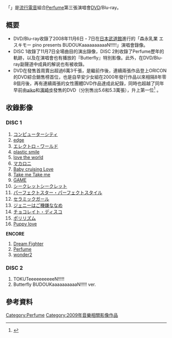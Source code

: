 {{Infobox album
| name           = {{lang|ja|[[Perfume_『BUDOUKaaaaaaaaaaN!!!!!』|Perfume 『BUDOUKaaaaaaaaaaN!!!!!』]]}}
| type           = live
| artist         = [[Perfume_(日本音樂團體)|Perfume]]
| cover          = Perfume_武道馆LIVE_DVD及Blu-ray封面.jpg
| released       = *DVD
:2009年4月22日
*Blu-ray
:2013年8月14日
| recorded       = 2008年11月6日・11月7日<br />[[日本武道館|日本武道館]] 
| genre          = [[流行電音|流行電音]]
| length         = 
| label          = [[Tokuma_Japan_Communications|Tokuma Japan Communications]]
| producer       = 
| chart_position = 
| certification  = 
| prev_title     = {{lang|ja|[[Perfume_First_Tour_『GAME』|Perfume First Tour 『GAME』]]}}
| prev_year      = 2008
| next_title     = [[Perfume_in_Happyで気になるシャンデリアハウス|Perfume in Happyで気になるシャンデリアハウス]]
| next_year      = 2009
}}
「'''{{lang|ja|[[Perfume_『BUDOUKaaaaaaaaaaN!!!!!』|Perfume 『BUDOUKaaaaaaaaaaN!!!!!』]]}}'''」是[[流行電音|流行電音]]組合[[Perfume_(日本音樂團體)|Perfume]]第三張演唱會[[DVD|DVD]]/Blu-ray。

== 概要 ==
* DVD/Blu-ray收錄了2008年11月6日・7日在[[日本武道館|日本武道館]]進行的「森永乳業 エスキモー pino presents BUDOUKaaaaaaaaaaN!!!!!」演唱會錄像。
* DISC 1收錄了11月7日全場曲目的演出錄像，DISC 2則收錄了Perfume歷年的軌跡，以及在演唱會也有播放的『Butterfly』特別影像。此外，在DVD/Blu-ray副聲道中成員的解说也有被收錄。
* DVD在發售首周賣出超過6萬3千張，是繼前作{{lang|ja|[[Perfume_First_Tour_『GAME』|Perfume First Tour 『GAME』]]}}後，連續兩張作品登上ORICON的DVD綜合銷售榜首位，也是自早安少女組在2000年發行作品以來相隔8年零8個月後，再有連續兩張的女性團體DVD作品達成此紀錄，同時也超越了同年早前由[[aiko|aiko]]和[[濱崎步|濱崎步]]發售的DVD（分別售出5.6和5.3萬張），升上第一位<ref>{{cite web|title=「PerfumeライブDVDが2作連続首位！ モー娘。以来、史上2組目の快挙」|url=http://www.oricon.co.jp/news/rankmusic/65685/full/|publisher=oricon|accessdate=2014-04-11|date=2009-04-29|archive-date=2009-08-05|archive-url=https://web.archive.org/web/20090805060048/http://www.oricon.co.jp/news/rankmusic/65685/full|dead-url=no}}</ref> 。

== 收錄影像 ==
===DISC 1===
#[[Computer_City|コンピューターシティ]]
#[[love_the_world|edge]] 
#[[Electro_World|エレクトロ・ワールド]]
#[[GAME_(Perfume專輯)|plastic smile]] 
#[[love_the_world|love the world]] 
#[[Baby_cruising_Love/Macaroni|マカロニ]]
#[[Baby_cruising_Love/Macaroni|Baby cruising Love]] 
#[[GAME_(Perfume專輯)|Take me Take me]]
#[[GAME_(Perfume專輯)|GAME]]
#[[GAME_(Perfume專輯)|シークレットシークレット]]
#[[Perfume～Complete_Best～|パーフェクトスター・パーフェクトスタイル]]
#[[GAME_(Perfume專輯)|セラミックガール]]
#[[Sweet_Donuts|ジェニーはご機嫌ななめ]]
#[[Fan_Service［sweet］|チョコレイト・ディスコ]]
#[[Polyrhythm_(Perfume單曲)|ポリリズム]]
#[[GAME_(Perfume專輯)|Puppy love]]

'''ENCORE'''
#[[Dream_Fighter|Dream Fighter]] 
#[[Computer_City|Perfume]]
#[[Electro_World|wonder2]]

===DISC 2===
#TOKUTeeeeeeeeeeN!!!!!
#Butterfly BUDOUKaaaaaaaaaaN!!!!! ver.

== 參考資料 ==
<references/> 


{{Perfume}}

[[Category:Perfume|Category:Perfume]]
[[Category:2009年音樂相關影像作品|Category:2009年音樂相關影像作品]]